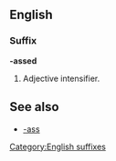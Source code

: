 {{rfc|See also as level 2 header}}
==English==
===Suffix===
'''-assed'''
# {{context|slang|vulgar}} Adjective intensifier.

==See also==
*[[-ass]]

[[Category:English suffixes]]